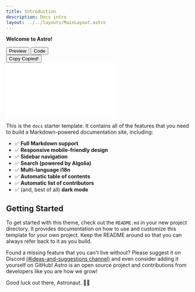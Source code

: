 ```yaml
---
title: Introduction
description: Docs intro
layout: ../../layouts/MainLayout.astro
---
```


**Welcome to Astro!**

<div class="relative mt-8 mb-12 flex flex-col items-center justify-center overflow-hidden rounded-xl bg-gradient-to-r to-indigo-500 from-purple-500">
	<div class="absolute inset-x-0 top-0 z-10 m-[2px] md:left-auto">
		<div class=" flex items-stretch justify-end rounded-t-[10px] px-2 py-1 md:m-1 md:rounded-lg">
			<button class="bg-black bg-opacity-20 mr-1 flex rounded-md px-3 py-2 text-xs font-medium text-white  focus-visible:outline-none  focus-visible:ring-2 focus-visible:ring-white focus-visible:ring-opacity-50 ">
				Preview
			</button>
			<button class="bg-black bg-opacity-0 hover:bg-opacity-[0.05] flex rounded-md px-3 py-2 text-xs font-medium text-white   focus-visible:outline-none  focus-visible:ring-2 focus-visible:ring-white focus-visible:ring-opacity-50">
				Code
			</button>
			<div class="my-2 mx-1 w-[2px] grow-0 bg-black bg-opacity-10" />
			<button class="bg-black bg-opacity-0 hover:bg-opacity-[0.05] relative rounded-md px-4 py-2 text-xs font-medium text-white  focus-visible:outline-none  focus-visible:ring-2 focus-visible:ring-white focus-visible:ring-opacity-50">
				<span class="">Copy</span>
				<span class="opacity-0 absolute inset-0 flex items-center justify-center">Copied!</span>
			</button>
		</div>
	</div>
	<div class="w-full h-[378px]">
		<div class="absolute inset-0">
			<iframe class="h-full w-full" src="/en/example/menu" frameborder="0" scrolling="no"></iframe>
		</div>
	</div>
</div>

This is the `docs` starter template. It contains all of the features that you need to build a Markdown-powered documentation site, including:

- ✅ **Full Markdown support**
- ✅ **Responsive mobile-friendly design**
- ✅ **Sidebar navigation**
- ✅ **Search (powered by Algolia)**
- ✅ **Multi-language i18n**
- ✅ **Automatic table of contents**
- ✅ **Automatic list of contributors**
- ✅ (and, best of all) **dark mode**

## Getting Started

To get started with this theme, check out the `README.md` in your new project directory. It provides documentation on how to use and customize this template for your own project. Keep the README around so that you can always refer back to it as you build.

Found a missing feature that you can't live without? Please suggest it on Discord [(#ideas-and-suggestions channel)](https://astro.build/chat) and even consider adding it yourself on GitHub! Astro is an open source project and contributions from developers like you are how we grow!

Good luck out there, Astronaut. 🧑‍🚀
